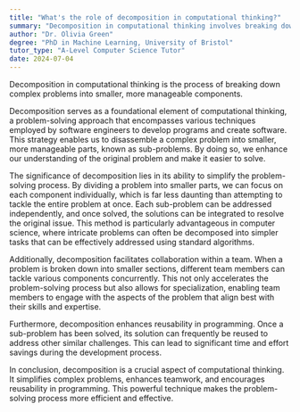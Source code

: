 ```yaml
---
title: "What's the role of decomposition in computational thinking?"
summary: "Decomposition in computational thinking involves breaking down complex problems into smaller, more manageable parts."
author: "Dr. Olivia Green"
degree: "PhD in Machine Learning, University of Bristol"
tutor_type: "A-Level Computer Science Tutor"
date: 2024-07-04
---
```


Decomposition in computational thinking is the process of breaking down complex problems into smaller, more manageable components.

Decomposition serves as a foundational element of computational thinking, a problem-solving approach that encompasses various techniques employed by software engineers to develop programs and create software. This strategy enables us to disassemble a complex problem into smaller, more manageable parts, known as sub-problems. By doing so, we enhance our understanding of the original problem and make it easier to solve.

The significance of decomposition lies in its ability to simplify the problem-solving process. By dividing a problem into smaller parts, we can focus on each component individually, which is far less daunting than attempting to tackle the entire problem at once. Each sub-problem can be addressed independently, and once solved, the solutions can be integrated to resolve the original issue. This method is particularly advantageous in computer science, where intricate problems can often be decomposed into simpler tasks that can be effectively addressed using standard algorithms.

Additionally, decomposition facilitates collaboration within a team. When a problem is broken down into smaller sections, different team members can tackle various components concurrently. This not only accelerates the problem-solving process but also allows for specialization, enabling team members to engage with the aspects of the problem that align best with their skills and expertise.

Furthermore, decomposition enhances reusability in programming. Once a sub-problem has been solved, its solution can frequently be reused to address other similar challenges. This can lead to significant time and effort savings during the development process.

In conclusion, decomposition is a crucial aspect of computational thinking. It simplifies complex problems, enhances teamwork, and encourages reusability in programming. This powerful technique makes the problem-solving process more efficient and effective.
    